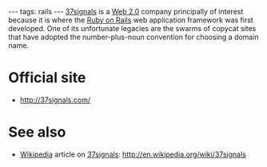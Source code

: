 ---
tags: rails
---
[[37signals]] is a [[Web 2.0]] company principally of interest because it is where the [[Ruby on Rails]] web application framework was first developed. One of its unfortunate legacies are the swarms of copycat sites that have adopted the number-plus-noun convention for choosing a domain name.

= Official site =

* http://37signals.com/

= See also =

* [[Wikipedia]] article on [[37signals]]: http://en.wikipedia.org/wiki/37signals
